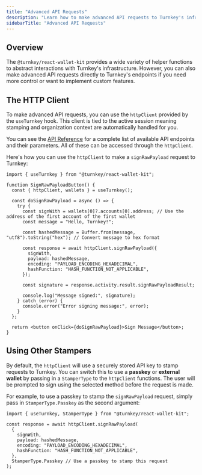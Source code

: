 ```yaml
---
title: "Advanced API Requests"
description: "Learn how to make advanced API requests to Turnkey's infrastructure."
sidebarTitle: "Advanced API Requests"
---
```


## Overview

The `@turnkey/react-wallet-kit` provides a wide variety of helper functions to abstract interactions with Turnkey's infrastructure. However, you can also make advanced API requests directly to Turnkey's endpoints if you need more control or want to implement custom features.

## The HTTP Client

To make advanced API requests, you can use the `httpClient` provided by the `useTurnkey` hook. This client is tied to the active session meaning stamping and organization context are automatically handled for you.

You can see the [API Reference](/api-reference/overview) for a complete list of available API endpoints and their parameters. All of these can be accessed through the `httpClient`.

Here's how you can use the `httpClient` to make a `signRawPayload` request to Turnkey:

```tsx
import { useTurnkey } from "@turnkey/react-wallet-kit";

function SignRawPayloadButton() {
  const { httpClient, wallets } = useTurnkey();

  const doSignRawPayload = async () => {
    try {
      const signWith = wallets[0]?.accounts[0].address; // Use the address of the first account of the first wallet
      const message = "Hello, Turnkey!";

      const hashedMessage = Buffer.from(message, "utf8").toString("hex"); // Convert message to hex format

      const response = await httpClient.signRawPayload({
        signWith,
        payload: hashedMessage,
        encoding: "PAYLOAD_ENCODING_HEXADECIMAL",
        hashFunction: "HASH_FUNCTION_NOT_APPLICABLE",
      });

      const signature = response.activity.result.signRawPayloadResult;

      console.log("Message signed:", signature);
    } catch (error) {
      console.error("Error signing message:", error);
    }
  };

  return <button onClick={doSignRawPayload}>Sign Message</button>;
}
```

## Using Other Stampers

By default, the `httpClient` will use a securely stored API key to stamp requests to Turnkey. You can switch this to use a **passkey** or **external wallet** by passing in a `StamperType` to the `httpClient` functions. The user will be prompted to sign using the selected method before the request is made.

For example, to use a passkey to stamp the `signRawPayload` request, simply pass in `StamperType.Passkey` as the second argument:

```tsx
import { useTurnkey, StamperType } from "@turnkey/react-wallet-kit";

const response = await httpClient.signRawPayload(
  {
    signWith,
    payload: hashedMessage,
    encoding: "PAYLOAD_ENCODING_HEXADECIMAL",
    hashFunction: "HASH_FUNCTION_NOT_APPLICABLE",
  },
  StamperType.Passkey // Use a passkey to stamp this request
);
```
